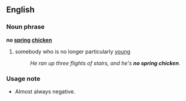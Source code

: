 ==English==
===Noun phrase===
'''no [[spring]] [[chicken]]'''
#{{idiom}} somebody who is no longer particularly [[young]]
#:''He ran up three flights of stairs, and he's '''no spring chicken'''.''

===Usage note===
*Almost always negative.
